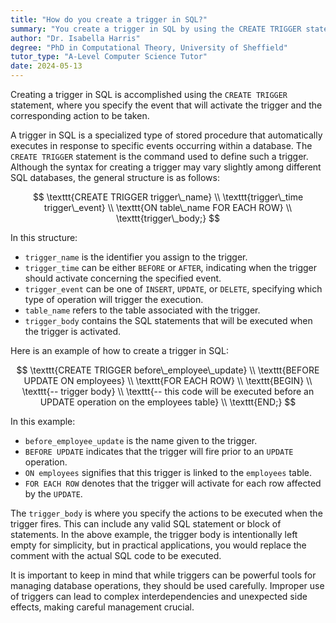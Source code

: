 ```yaml
---
title: "How do you create a trigger in SQL?"
summary: "You create a trigger in SQL by using the CREATE TRIGGER statement, specifying the event and action to be performed."
author: "Dr. Isabella Harris"
degree: "PhD in Computational Theory, University of Sheffield"
tutor_type: "A-Level Computer Science Tutor"
date: 2024-05-13
---
```


Creating a trigger in SQL is accomplished using the `CREATE TRIGGER` statement, where you specify the event that will activate the trigger and the corresponding action to be taken.

A trigger in SQL is a specialized type of stored procedure that automatically executes in response to specific events occurring within a database. The `CREATE TRIGGER` statement is the command used to define such a trigger. Although the syntax for creating a trigger may vary slightly among different SQL databases, the general structure is as follows:

$$
\texttt{CREATE TRIGGER trigger\_name} \\
\texttt{trigger\_time trigger\_event} \\
\texttt{ON table\_name FOR EACH ROW} \\
\texttt{trigger\_body;}
$$

In this structure:
- `trigger_name` is the identifier you assign to the trigger.
- `trigger_time` can be either `BEFORE` or `AFTER`, indicating when the trigger should activate concerning the specified event.
- `trigger_event` can be one of `INSERT`, `UPDATE`, or `DELETE`, specifying which type of operation will trigger the execution.
- `table_name` refers to the table associated with the trigger.
- `trigger_body` contains the SQL statements that will be executed when the trigger is activated.

Here is an example of how to create a trigger in SQL:

$$
\texttt{CREATE TRIGGER before\_employee\_update} \\
\texttt{BEFORE UPDATE ON employees} \\
\texttt{FOR EACH ROW} \\
\texttt{BEGIN} \\
\texttt{-- trigger body} \\
\texttt{-- this code will be executed before an UPDATE operation on the employees table} \\
\texttt{END;}
$$

In this example:
- `before_employee_update` is the name given to the trigger.
- `BEFORE UPDATE` indicates that the trigger will fire prior to an `UPDATE` operation.
- `ON employees` signifies that this trigger is linked to the `employees` table.
- `FOR EACH ROW` denotes that the trigger will activate for each row affected by the `UPDATE`.

The `trigger_body` is where you specify the actions to be executed when the trigger fires. This can include any valid SQL statement or block of statements. In the above example, the trigger body is intentionally left empty for simplicity, but in practical applications, you would replace the comment with the actual SQL code to be executed.

It is important to keep in mind that while triggers can be powerful tools for managing database operations, they should be used carefully. Improper use of triggers can lead to complex interdependencies and unexpected side effects, making careful management crucial.
    